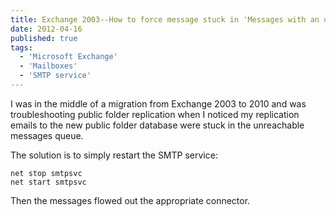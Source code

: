 ```yaml
---
title: Exchange 2003--How to force message stuck in 'Messages with an unreachable destination' to retry
date: 2012-04-16
published: true
tags:
  - 'Microsoft Exchange'
  - 'Mailboxes'
  - 'SMTP service'
---
```


I was in the middle of a migration from Exchange 2003 to 2010 and was troubleshooting public folder replication when I noticed my replication emails to the new public folder database were stuck in the unreachable messages queue.

The solution is to simply restart the SMTP service:

```
net stop smtpsvc
net start smtpsvc
```

Then the messages flowed out the appropriate connector.
